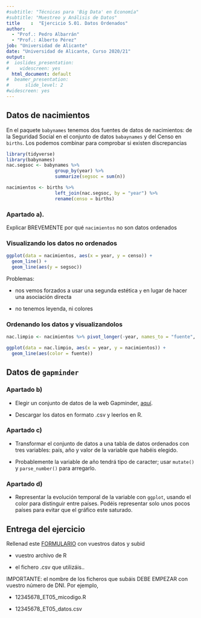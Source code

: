 ```yaml
---
#subtitle: "Técnicas para 'Big Data' en Economía"
#subtitle: "Muestreo y Análisis de Datos"
title    :  "Ejercicio 5.01. Datos Ordenados"
author: 
  - "Prof.: Pedro Albarrán"
  - "Prof.: Alberto Pérez"
job: "Universidad de Alicante" 
date: "Universidad de Alicante, Curso 2020/21"  
output:
#  ioslides_presentation: 
#    widescreen: yes
  html_document: default
#  beamer_presentation: 
#      slide_level: 2
#widescreen: yes
---
```



## Datos de nacimientos

En el paquete `babynames` tenemos dos fuentes de datos de nacimientos: de la Seguridad Social en el conjunto de datos `babaynames` y del Censo en `births`. Los podemos combinar para comprobar si existen discrepancias

```r
library(tidyverse)
library(babynames)
nac.segsoc <- babynames %>%
                  group_by(year) %>%
                  summarize(segsoc = sum(n))

nacimientos <- births %>% 
                  left_join(nac.segsoc, by = "year") %>% 
                  rename(censo = births)

```

### Apartado a). 

  Explicar BREVEMENTE por qué `nacimientos` no son datos ordenados

### Visualizando los datos no ordenados

```r
ggplot(data = nacimientos, aes(x = year, y = censo)) +
  geom_line() + 
  geom_line(aes(y = segsoc))

```

Problemas:

  * nos vemos forzados a usar una segunda estética `y` en lugar de hacer una asociación directa
  
  * no tenemos leyenda, ni colores

### Ordenando los datos y visualizandolos

```r

nac.limpio <- nacimientos %>% pivot_longer(-year, names_to = "fuente", values_to = "nacimientos")

ggplot(data = nac.limpio, aes(x = year, y = nacimientos)) +
  geom_line(aes(color = fuente)) 
```

## Datos de `gapminder`


### Apartado b)

* Elegir un conjunto de datos de la web Gapminder, [aquí](http://www.gapminder.org/data/).

* Descargar los datos en formato .csv y leerlos en R.

### Apartado c)

* Transformar el conjunto de datos a una tabla de datos ordenados con tres variables: país, año y valor de la variable que habéis elegido.

* Probablemente la variable de año tendrá tipo de caracter; usar `mutate()` y `parse_number()` para arregarlo.

### Apartado d)

* Representar la evolución temporal de la variable con `ggplot`, usando el color para distinguir entre países. Podéis representar solo unos pocos países para evitar que el gráfico este saturado.

## Entrega del ejercicio

<!--
Como os he comentado en clase, debéis entregar un ejercicio para antes del lunes 19 de octubre a las 23:55h.
# Vuestro ejercicio

3. Finalmente, rellenad -->

Rellenad este [FORMULARIO](https://docs.google.com/forms/d/e/1FAIpQLSfZiGawrACEJsNKO_utcPUzip7N2EhEqYcouTjWDECazANvSw/viewform) con vuestros datos y subid 

  * vuestro archivo de R 
    
  * el fichero .csv que utilizáis.. 
    
IMPORTANTE: el nombre de los ficheros que subáis DEBE EMPEZAR con vuestro número de DNI. Por ejemplo,

  * 12345678_ET05_micodigo.R
    
  * 12345678_ET05_datos.csv
